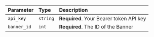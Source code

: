 
<MethodsLayout title='Get Single Banner' component='banners' id='{banner_id}' />

| Parameter   | Type     | Description                             |
| :---------- | :------- | :-------------------------------------- |
| `api_key`   | `string` | **Required**. Your Bearer token API key |
| `banner_id` | `int`    | **Required**. The ID of the Banner      |
